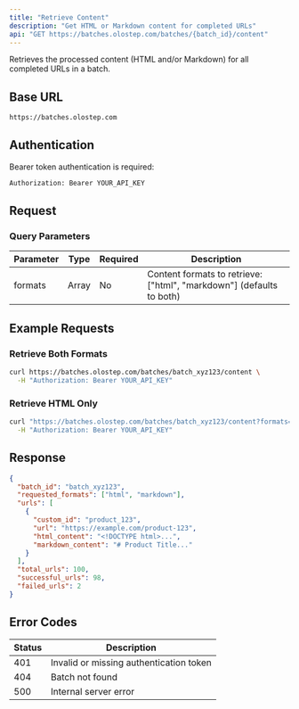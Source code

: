 ```yaml
---
title: "Retrieve Content"
description: "Get HTML or Markdown content for completed URLs"
api: "GET https://batches.olostep.com/batches/{batch_id}/content"
---
```


Retrieves the processed content (HTML and/or Markdown) for all completed URLs in a batch.

## Base URL

```bash
https://batches.olostep.com
```

## Authentication

Bearer token authentication is required:

```bash
Authorization: Bearer YOUR_API_KEY
```

## Request

### Query Parameters

| Parameter | Type   | Required | Description                                      |
|-----------|--------|----------|--------------------------------------------------|
| formats   | Array  | No       | Content formats to retrieve: ["html", "markdown"] (defaults to both) |

## Example Requests

### Retrieve Both Formats
```bash
curl https://batches.olostep.com/batches/batch_xyz123/content \
  -H "Authorization: Bearer YOUR_API_KEY"
```

### Retrieve HTML Only
```bash
curl "https://batches.olostep.com/batches/batch_xyz123/content?formats=[\"html\"]" \
  -H "Authorization: Bearer YOUR_API_KEY"
```

## Response

```json
{
  "batch_id": "batch_xyz123",
  "requested_formats": ["html", "markdown"],
  "urls": [
    {
      "custom_id": "product_123",
      "url": "https://example.com/product-123",
      "html_content": "<!DOCTYPE html>...",
      "markdown_content": "# Product Title..."
    }
  ],
  "total_urls": 100,
  "successful_urls": 98,
  "failed_urls": 2
}
```

## Error Codes

| Status | Description                           |
|--------|---------------------------------------|
| 401    | Invalid or missing authentication token |
| 404    | Batch not found                       |
| 500    | Internal server error                 |
